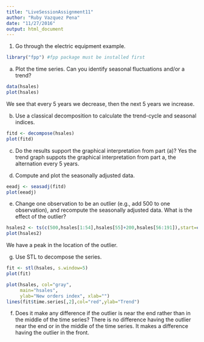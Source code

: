```yaml
---
title: "LiveSessionAssignment11"
author: "Ruby Vazquez Pena"
date: "11/27/2016"
output: html_document
---
```

1)	Go through the electric equipment example. 

```r
library("fpp") #fpp package must be installed first
```

a)	Plot the time series. Can you identify seasonal fluctuations and/or a trend? 

```r
data(hsales)
plot(hsales)
```
We see that every 5 years we decrease, then the next 5 years we increase.

b)	Use a classical decomposition to calculate the trend-cycle and seasonal indices. 
```r
fitd <- decompose(hsales)
plot(fitd)
```

c)	Do the results support the graphical interpretation from part (a)? 
Yes the trend graph suppots the graphical interpretation from part a, the alternation every 5 years.

d)	Compute and plot the seasonally adjusted data. 
```r
eeadj <- seasadj(fitd)
plot(eeadj)
```

e)	Change one observation to be an outlier (e.g., add 500 to one observation), and recompute the seasonally adjusted data. What is the effect of the outlier? 
```r
hsales2 <- ts(c(500,hsales[1:54],hsales[55]+200,hsales[56:191]),start=c(1996,1),frequency=12)
plot(hsales2)
```
We have a peak in the location of the outlier.

g)	Use STL to decompose the series. 
```r
fit <- stl(hsales, s.window=5)
plot(fit)
```

```r
plot(hsales, col="gray",
     main="hsales",
     ylab="New orders index", xlab="")
lines(fit$time.series[,2],col="red",ylab="Trend")
```

f)	Does it make any difference if the outlier is near the end rather than in the middle of the time series? 
There is no difference having the outlier near the end or in the middle of the time series. It makes a difference having the outlier in the front. 

